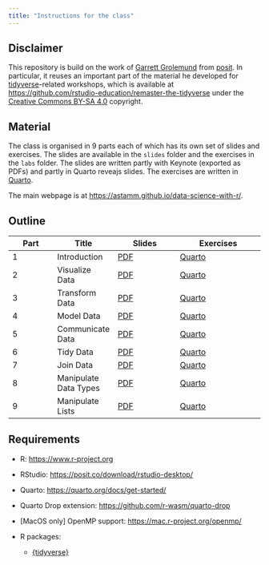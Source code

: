 ```yaml
---
title: "Instructions for the class"
---
```


## Disclaimer

This repository is build on the work of [Garrett
Grolemund](https://www.linkedin.com/in/garrett-grolemund-49328411/) from
[posit](https://posit.co). In particular, it reuses an important part of the
material he developed for [tidyverse](https://www.tidyverse.org)-related
workshops, which is available at
<https://github.com/rstudio-education/remaster-the-tidyverse> under the
[Creative Commons BY-SA 4.0](https://creativecommons.org/licenses/by-sa/4.0/)
copyright.

## Material

The class is organised in 9 parts each of which has its own set of slides and
exercises. The slides are available in the `slides` folder and the exercises in
the `labs` folder. The slides are written partly with Keynote (exported as PDFs)
and partly in Quarto reveajs slides. The exercises are written in
[Quarto](https://quarto.org).

The main webpage is at <https://astamm.github.io/data-science-with-r/>.

## Outline

| Part | Title | Slides | Exercises |
|------|-------|--------|-----------|
| 1    | Introduction | [PDF](01_Introduction/01-Introduction-Slides.pdf) | [Quarto](https://github.com/astamm/data-science-with-r/blob/main/01_Introduction/01-Introduction-Exercises.qmd) |
| 2    | Visualize Data | [PDF](02_Visualize/02-Visualize-Slides.pdf) | [Quarto](labs/02-visualize-data.Rmd) |
| 3    | Transform Data | [PDF](slides/03-transform-data.pdf) | [Quarto](labs/03-transform-data.Rmd) |
| 4    | Model Data | [PDF](slides/04-model-data.pdf) | [Quarto](labs/04-model-data.Rmd) |
| 5    | Communicate Data | [PDF](slides/05-communicate-data.pdf) | [Quarto](labs/05-communicate-data.Rmd) |
| 6    | Tidy Data | [PDF](slides/06-tidy-data.pdf) | [Quarto](labs/06-tidy-data.Rmd) |
| 7    | Join Data | [PDF](slides/07-join-data.pdf) | [Quarto](labs/07-join-data.Rmd) |
| 8    | Manipulate Data Types | [PDF](slides/08-manipulate-data-types.pdf) | [Quarto](labs/08-manipulate-data-types.Rmd) |
| 9    | Manipulate Lists | [PDF](slides/09-manipulate-lists.pdf) | [Quarto](labs/09-manipulate-lists.Rmd) |

## Requirements

- R: <https://www.r-project.org>
- RStudio: <https://posit.co/download/rstudio-desktop/>
- Quarto: <https://quarto.org/docs/get-started/>
- Quarto Drop extension: <https://github.com/r-wasm/quarto-drop>
- [MacOS only] OpenMP support: <https://mac.r-project.org/openmp/>
- R packages: 

    - [{tidyverse}](https://www.tidyverse.org)
